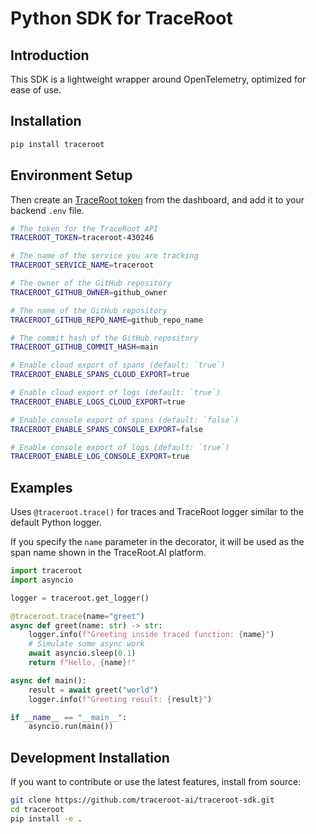 # Python SDK for TraceRoot

## Introduction
This SDK is a lightweight wrapper around OpenTelemetry, optimized for ease of use.


## Installation
```bash
pip install traceroot
```

## Environment Setup

Then create an [TraceRoot token](https://test.traceroot.ai/integrate) from the dashboard, and add it to your backend `.env` file.

```bash .env
# The token for the TraceRoot API
TRACEROOT_TOKEN=traceroot-430246

# The name of the service you are tracking
TRACEROOT_SERVICE_NAME=traceroot

# The owner of the GitHub repository
TRACEROOT_GITHUB_OWNER=github_owner

# The name of the GitHub repository
TRACEROOT_GITHUB_REPO_NAME=github_repo_name

# The commit hash of the GitHub repository
TRACEROOT_GITHUB_COMMIT_HASH=main

# Enable cloud export of spans (default: `true`)
TRACEROOT_ENABLE_SPANS_CLOUD_EXPORT=true

# Enable cloud export of logs (default: `true`)
TRACEROOT_ENABLE_LOGS_CLOUD_EXPORT=true

# Enable console export of spans (default: `false`)
TRACEROOT_ENABLE_SPANS_CONSOLE_EXPORT=false

# Enable console export of logs (default: `true`)
TRACEROOT_ENABLE_LOG_CONSOLE_EXPORT=true
```

## Examples

Uses `@traceroot.trace()` for traces and TraceRoot logger similar to the default Python logger.

If you specify the `name` parameter in the decorator, it will be used as the span name shown in the TraceRoot.AI platform.

```python
import traceroot
import asyncio

logger = traceroot.get_logger()

@traceroot.trace(name="greet")
async def greet(name: str) -> str:
    logger.info(f"Greeting inside traced function: {name}")
    # Simulate some async work
    await asyncio.sleep(0.1)
    return f"Hello, {name}!"

async def main():
    result = await greet("world")
    logger.info(f"Greeting result: {result}")

if __name__ == "__main__":
    asyncio.run(main())
```

## Development Installation
If you want to contribute or use the latest features, install from source:

```bash
git clone https://github.com/traceroot-ai/traceroot-sdk.git
cd traceroot
pip install -e .
```
